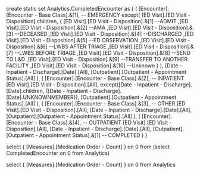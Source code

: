
create static set Analytics.CompletedEncounter as
{
	(
		[Encounter].[Encounter - Base Class].&[1],				-- EMERGENCY
		except(
			[ED Visit].[ED Visit - Disposition].children,
			{
				 [ED Visit].[ED Visit - Disposition].&[1]		--ADMIT
				,[ED Visit].[ED Visit - Disposition].&[2]		--AMA
				,[ED Visit].[ED Visit - Disposition].&[3]		--DECEASED
				,[ED Visit].[ED Visit - Disposition].&[4]		--DISCHARGED
				,[ED Visit].[ED Visit - Disposition].&[5]		--ED OBSERVATION
				,[ED Visit].[ED Visit - Disposition].&[6]		--LWBS AFTER TRIAGE
				,[ED Visit].[ED Visit - Disposition].&[7]		--LWBS BEFORE TRIAGE
				,[ED Visit].[ED Visit - Disposition].&[8]		--SEND TO L&D
				,[ED Visit].[ED Visit - Disposition].&[9]		--TRANSFER TO ANOTHER FACILITY
				,[ED Visit].[ED Visit - Disposition].&[10]		--Unknown
			}
		),
		[Date - Inpatient - Discharge].[Date].[All],
		[Outpatient].[Outpatient - Appointment Status].[All]
	),
	(
		[Encounter].[Encounter - Base Class].&[2],				-- INPATIENT
		[ED Visit].[ED Visit - Disposition].[All],
		except([Date - Inpatient - Discharge].[Date].children, {[Date - Inpatient - Discharge].[Date].UNKNOWNMEMBER}),
		[Outpatient].[Outpatient - Appointment Status].[All]
	),
	(
		[Encounter].[Encounter - Base Class].&[3],				-- OTHER
		[ED Visit].[ED Visit - Disposition].[All],
		[Date - Inpatient - Discharge].[Date].[All],
		[Outpatient].[Outpatient - Appointment Status].[All]
	),
	(
		[Encounter].[Encounter - Base Class].&[4],				-- OUTPATIENT
		[ED Visit].[ED Visit - Disposition].[All],
		[Date - Inpatient - Discharge].[Date].[All],
		[Outpatient].[Outpatient - Appointment Status].&[1]		-- COMPLETED
	)
}


select
{ 
[Measures].[Medication Order - Count]
} on 0
from
	(select CompletedEncounter on 0 from Analytics)


select
{ 
[Measures].[Medication Order - Count]
} on 0
from
	Analytics

